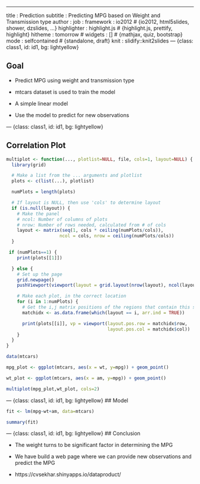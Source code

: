 ---
title       : Prediction
subtitle    : Predicting MPG based on Weight and Transmission type
author      : 
job         : 
framework   : io2012     # {io2012, html5slides, shower, dzslides, ...}
highlighter : highlight.js  # {highlight.js, prettify, highlight}
hitheme     : tomorrow      # 
widgets     : []            # {mathjax, quiz, bootstrap}
mode        : selfcontained # {standalone, draft}
knit        : slidify::knit2slides
--- {class: class1, id: id1, bg: lightyellow}

## Goal

* Predict MPG using weight and transmission type

* mtcars dataset is used to train the model

* A simple linear model

* Use the model to predict for new observations

--- {class: class1, id: id1, bg: lightyellow}

## Correlation Plot

```r
multiplot <- function(..., plotlist=NULL, file, cols=1, layout=NULL) {
  library(grid)

  # Make a list from the ... arguments and plotlist
  plots <- c(list(...), plotlist)

  numPlots = length(plots)

  # If layout is NULL, then use 'cols' to determine layout
  if (is.null(layout)) {
    # Make the panel
    # ncol: Number of columns of plots
    # nrow: Number of rows needed, calculated from # of cols
    layout <- matrix(seq(1, cols * ceiling(numPlots/cols)),
                    ncol = cols, nrow = ceiling(numPlots/cols))
  }

 if (numPlots==1) {
    print(plots[[1]])

  } else {
    # Set up the page
    grid.newpage()
    pushViewport(viewport(layout = grid.layout(nrow(layout), ncol(layout))))

    # Make each plot, in the correct location
    for (i in 1:numPlots) {
      # Get the i,j matrix positions of the regions that contain this subplot
      matchidx <- as.data.frame(which(layout == i, arr.ind = TRUE))

      print(plots[[i]], vp = viewport(layout.pos.row = matchidx$row,
                                      layout.pos.col = matchidx$col))
    }
  }
}
```


```r

data(mtcars)

mpg_plot <- ggplot(mtcars, aes(x = wt, y=mpg)) + geom_point()

wt_plot <- ggplot(mtcars, aes(x = am, y=mpg)) + geom_point()

multiplot(mpg_plot,wt_plot, cols=2)

```

--- {class: class1, id: id1, bg: lightyellow}
## Model
```r

fit <- lm(mpg~wt+am, data=mtcars)

summary(fit)

```

--- {class: class1, id: id1, bg: lightyellow}
## Conclusion

* The weight turns to be significant factor in determining the MPG

* We have build a web page where we can provide new observations and predict the MPG

* https://cvsekhar.shinyapps.io/dataproduct/


